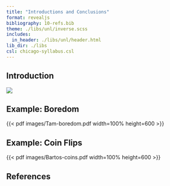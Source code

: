 ```yaml
---
title: "Introductions and Conclusions"
format: revealjs
bibliography: 10-refs.bib
theme: ./libs/unl/inverse.scss
includes:
  in_header: ./libs/unl/header.html
lib_dir: ./libs
csl: chicago-syllabus.csl
---
```


## Introduction

![](images/clipboard-1096338850.png)

## Example: Boredom

{{< pdf images/Tam-boredom.pdf width=100% height=600 >}}

## Example: Coin Flips

{{< pdf images/Bartos-coins.pdf width=100% height=600 >}}

## References
